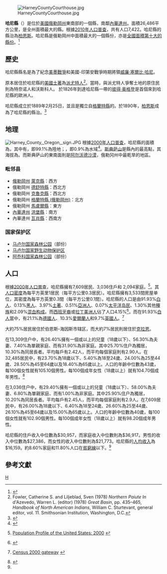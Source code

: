 {{Infobox U.S. County|
 county = 哈尼縣 |
 state = 奧勒岡州 |
 en county = Harney County|
 en state = Oregon |
 seal =  |
 map size = 225|
 founded = 1889年|
 seat = [[柏恩斯_(俄勒岡州)|柏恩斯]] | 
 area = {{convert|10,226|sqmi|km2}} |
 area land = {{convert|10,134|sqmi|km2}} |
 area water ={{convert|92|sqmi|km2}}|
 area percentage = 0.9% |
 census yr = 2010|
 pop = 7422 |
 density = 0.28|
 web = www.co.harney.or.us|
|}}
[[File:HarneyCountyCourthouse.jpg|thumb]]

'''哈尼縣'''（{{lang-en|Harney County}}）是位於[[美國|美國]][[俄勒岡州|俄勒岡州]]東南部的一個縣，南鄰[[內華達州|內華達州]]。面積26,486平方公里，是全州面積最大的縣。根據[[美國2010年人口普查|2010年人口普查]]，共有人口7,422。哈尼縣的縣治為[[柏恩斯_(俄勒岡州)|柏恩斯]]。哈尼縣是俄勒岡州中面積最大的一個縣份，亦是[[美國面積最大縣份列表|全國面積第十大的縣份]]。<ref>{{cite web|url=http://www.census.gov/tiger/tms/gazetteer/county2k.txt|title=Census 2000 U.S. Gazetteer Files: Counties|publisher=United States Census|accessdate=2011-02-13|archive-url=https://www.webcitation.org/68EB8WXmf?url=http://www.census.gov/tiger/tms/gazetteer/county2k.txt|archive-date=2012-06-06|dead-url=yes}}</ref>

==歷史==
哈尼縣縣名是為了紀念[[美墨戰爭|美墨戰爭]]和美國-印第安戰爭時期將領[[威廉·塞爾比·哈尼|威廉·塞爾比·哈尼]]。

原本居住於哈尼縣的[[美洲原住民|美國土著]]為[[派尤特人|派尤特人]]<ref>Fowler, Catherine S. and Liljeblad, Sven (1978) ''Northern Paiute'' ''In'' d'Azevedo, Warren L. (editor) (1978) ''Great Basin'',  pp. 435–465, ''Handbook of North American Indians'', William C. Sturtevant, general editor, vol. 11. Smithsonian Institution, Washington, D.C.</ref>。當時，與派尤特人爭奪土地的原住民則為特奈诺人和沃斯科人。 於1826年到達哈尼縣一帶的[[彼得·斯基恩·奥格登|彼得·奥格登]]是首個來到哈尼縣的歐洲人。

哈尼縣成立於1889年2月25日，並且是獨立自[[格蘭特縣_(俄勒岡州)|格蘭特縣]]的。於1890年，[[柏恩斯_(俄勒岡州)|柏恩斯]]成為了哈尼縣的縣治。<ref>{{cite web |title=Burns, Oregon |publisher=Harney County Chamber of Commerce |url=http://www.harneycounty.com/DowntownBurns/Burns.htm |accessdate=2007-10-30 |archiveurl=https://web.archive.org/web/20070928072003/http://www.harneycounty.com/DowntownBurns/Burns.htm |archivedate=2007-09-28 |deadurl=yes }}</ref>

==地理==
[[File:Harney_County,_Oregon,_sign.JPG|thumb]]
根據[[美國2000年人口普查|2000年人口普查]]，哈尼縣的面積為{{convert|10226|sqmi|1}}，其中有{{convert|10134|sqmi|1}}，即99.1%為陸地；{{convert|92|sqmi|1}}，即0.9%為水域<ref>{{cite web
  |url=http://www.census.gov/tiger/tms/gazetteer/county2k.txt
  |title=Census 2000 U.S. Gazetteer Files: Counties
  |publisher=United States Census
  |accessdate=2011-02-13
  |archive-url=https://www.webcitation.org/68EB8WXmf?url=http://www.census.gov/tiger/tms/gazetteer/county2k.txt
  |archive-date=2012-06-06
  |dead-url=yes
  }}</ref>。[[斯典萨山|斯典萨山]]是縣內的最高點，其海拔為{{convert|9700|ft|m}}。而斯典萨山的東南面則是[[阿尔沃德沙漠|阿尔沃德沙漠]]，俄勒冈州中最乾旱的地區。

=== 毗邻县 ===
* [[俄勒岡州|俄勒岡州]] [[萊克縣_(俄勒岡州)|萊克縣]]：西方
* 俄勒岡州 [[德舒特縣|德舒特縣]]：西北方
* 俄勒岡州 [[克魯克縣_(俄勒岡州)|克魯克縣]]：西北方
* 俄勒岡州 [[格蘭特縣_(俄勒岡州)|格蘭特縣 (俄勒岡州)]]：北方
* 俄勒岡州 [[馬盧爾縣|馬盧爾縣]]：東方
* [[內華達州|內華達州]] [[洪堡縣_(內華達州)|洪堡縣]]：南方
* 內華達州 [[瓦肖縣|瓦肖縣]]：西南方

===国家保护区===
*[[马卢尔国家森林公园|马卢尔国家森林公园]]（部份）
*[[马卢尔国家野生动物保护区|马卢尔国家野生动物保护区]]
*[[阿乔科国家森林公园|阿乔科国家森林公园]]（部份）

==人口==
{{USCensusPop
|1890= 2559
|1900= 2598
|1910= 4059
|1920= 3992
|1930= 5920
|1940= 5374
|1950= 6113
|1960= 6744
|1970= 7215
|1980= 8314
|1990= 7060
|2000= 7609
|2010= 7422
|footnote = <ref>{{Cite web |url=http://www.census.gov/population/www/censusdata/cencounts/files/or190090.txt |title=1900-1990 census data |accessdate=2013-01-19 |archive-date=2012-10-13 |archive-url=https://web.archive.org/web/20121013125502/http://www.census.gov/population/www/censusdata/cencounts/files/or190090.txt |dead-url=no }}</ref><ref>{{Cite web |url=http://factfinder2.census.gov/ |title=factfinder census |accessdate=2021-01-17 |archive-date=2013-09-11 |archive-url=https://web.archive.org/web/20130911234518/http://factfinder2.census.gov/ |dead-url=no }}</ref><ref>{{Cite web |url=http://mapserver.lib.virginia.edu/ |title=Historical Census Browser |accessdate=2013-01-19 |archive-date=2012-08-11 |archive-url=https://web.archive.org/web/20120811110448/http://mapserver.lib.virginia.edu/ |dead-url=no }}</ref>}}

根據[[2000年美國人口普查|2000年人口普查]]{{GR|2}}，哈尼縣擁有7,609居民、3,036住戶和 2,094家庭。<ref>{{en}}[http://www.census.gov/population/www/pop-profile/profile2000.html Population Profile of the United States: 2000] {{Wayback|url=http://www.census.gov/population/www/pop-profile/profile2000.html |date=20040113065424 }}</ref>。其[[人口密度|人口密度]]為每平方英里1居民（每平方公里0.3居民）。哈尼縣擁有3,533間房屋单位，其密度為每平方英里0.3間（每平方公里0.1間）。哈尼縣的人口是由91.93%[[歐裔美國人|白人]]、0.13%[[非裔美國人|黑人]]、3.97%[[美國土著|土著]]、0.51%[[亞裔美國人|亞洲人]]、0.07%[[太平洋岛民|太平洋岛民]]、1.30%其他[[種族|種族]]和2.09%[[混血|混血]][[种族构成|构成]]。而[[西班牙裔美国人|西班牙裔]]或[[拉丁美洲人|拉丁美洲人]]佔了人口4.15%<ref>{{cite web
 |last        = Etulain
 |first       = Richard W.
 |title       = Basques
 |work        = [[The_Oregon_Encyclopedia|The Oregon Encyclopedia]]
 |url         = http://oregonencyclopedia.org/entry/view/basques/
 |accessdate  = 2008-04-03
 |deadurl     = yes
 |archiveurl  = https://web.archive.org/web/20080704051258/http://www.oregonencyclopedia.org/entry/view/basques/
 |archivedate = 2008-07-04
}}</ref>。而在91.93%[[歐裔美國人|白人]]當中，有21.1%為[[德國人|德國人]]、10.3%[[愛爾蘭人|愛爾蘭人]]和9.7%[[英國人|英國人]]。<ref>{{en}}[http://www.census.gov/main/www/cen2000.html Census 2000 gateway] {{Wayback|url=http://www.census.gov/main/www/cen2000.html |date=20190331194847 }}</ref>

大約75%居民居住於伯恩斯-海因斯市辖区，而大約7%居民則居住於[[克拉恩_(俄勒冈州)|克拉恩]]。

在13,309住户中，有26.40%擁有一個或以上的兒童（18歲以下）、56.30%為夫妻、7.40%為單親家庭、而有31.90%為非家庭。其中25.70%住户為獨居，10.30%為同居長者。平均每戶有2.42人，而平均每個家庭則有2.90人。在32,485居民中，有23.70%為18歲以下、5.40%為18至24歲、24.00%為25至44歲、28.50%為45至64歲以及18.40%為65歲以上。人口的年齡中位數為43歲，每100個女性就有105.10個男性。每100個成年女性（18歲以上）就有104.70個成年男性。<ref name="Census">{{cite web |url=http://2010.census.gov/2010census/data/apportionment-pop-text.php |title=Resident Population Data: Population Change |date=2010-12-23 |publisher=[[United_States_Census_Bureau|United States Census Bureau]] |accessdate=2010-12-23 |archiveurl=https://web.archive.org/web/20101225031104/http://2010.census.gov/2010census/data/apportionment-pop-text.php |archivedate=2010-12-25 |deadurl=yes }}</ref>

在3,036住户中，有29.40%擁有一個或以上的兒童（18歲以下）、58.00%為夫妻、6.80%為單親家庭、而有1.00%為非家庭。其中25.90%住户為獨居，10.20%為同居長者。平均每戶有2.45人，而平均每個家庭則有2.9人。在7,609居民中，有26.00%為18歲以下、6.40%為18至24歲、26.60%為25至44歲、26.10%為45至64歲以及15.00%為65歲以上。人口的年齡中位數為40歲，每100個女性就有102.90個男性。每100個成年女性（18歲以上）就有98.20個成年男性。

哈尼縣的住戶收入中位數為$30,957，而家庭收入中位數則為$36,917。男性的收入中位數為$27,386，而女性的收入中位數則為$21,773。哈尼縣的[[人均收入|人均收入]]為$16,159。約8.60%家庭和11.80%人口在[[貧窮線|貧窮線]]以下。<ref name="Census"/>

==參考文獻==
{{reflist}}

[[Category:俄勒冈州行政区划|H]]